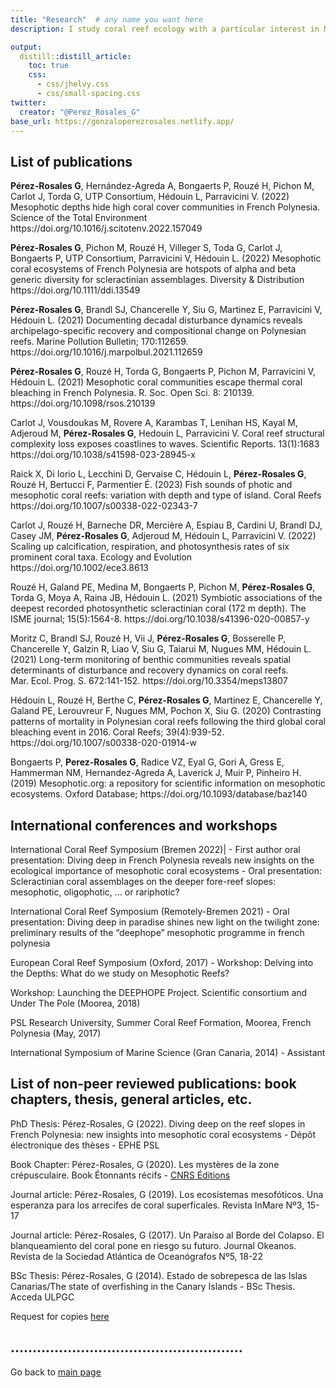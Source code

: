 ```yaml
---
title: "Research"  # any name you want here
description: I study coral reef ecology with a particular interest in Mesophotic Coral Ecosystems. My ultimate goal is to use quantitative ecology analysis to increase our knowledge of coral reef functioning and advise on the conservation planning of coral reefs with climate change.

output:
  distill::distill_article:
    toc: true
    css:
      - css/jhelvy.css
      - css/small-spacing.css
twitter:
  creator: "@Perez_Rosales_G"
base_url: https://gonzaloperezrosales.netlify.app/
---
```


 
## List of publications 


**Pérez-Rosales G**, Hernández-Agreda A, Bongaerts P, Rouzé H, Pichon M, Carlot J, Torda G, UTP Consortium, Hédouin L, Parravicini V. (2022) Mesophotic depths hide high coral cover communities in French Polynesia. Science of the Total Environment https://doi.org/10.1016/j.scitotenv.2022.157049 

**Pérez-Rosales G**, Pichon M, Rouzé H, Villeger S, Toda G, Carlot J, Bongaerts P, UTP Consortium, Parravicini V, Hédouin L. (2022) Mesophotic coral ecosystems of French Polynesia are hotspots of alpha and beta generic diversity for scleractinian assemblages. Diversity & Distribution https://doi.org/10.1111/ddi.13549

**Pérez-Rosales G**, Brandl SJ, Chancerelle Y, Siu G, Martinez E, Parravicini V, Hédouin L. (2021) Documenting decadal disturbance dynamics reveals archipelago-specific recovery and compositional change on Polynesian reefs. Marine Pollution Bulletin; 170:112659. https://doi.org/10.1016/j.marpolbul.2021.112659

**Pérez-Rosales G**, Rouzé H, Torda G, Bongaerts P, Pichon M, Parravicini V, Hédouin L. (2021) Mesophotic coral communities escape thermal coral bleaching in French Polynesia. R. Soc. Open Sci. 8: 210139. https://doi.org/10.1098/rsos.210139

Carlot J, Vousdoukas M, Rovere A, Karambas T, Lenihan HS, Kayal M, Adjeroud M, **Pérez-Rosales G**, Hedouin L, Parravicini V. Coral reef structural complexity loss exposes coastlines to waves. Scientific Reports. 13(1):1683 https://doi.org/10.1038/s41598-023-28945-x  

Raick X, Di Iorio L, Lecchini D, Gervaise C, Hédouin L, **Pérez-Rosales G**, Rouzé H, Bertucci F, Parmentier É. (2023) Fish sounds of photic and mesophotic coral reefs: variation with depth and type of island. Coral Reefs https://doi.org/10.1007/s00338-022-02343-7

Carlot J, Rouzé H, Barneche DR, Mercière A, Espiau B, Cardini U, Brandl DJ, Casey JM, **Pérez-Rosales G**, Adjeroud M, Hédouin L, Parravicini V. (2022) Scaling up calcification, respiration, and photosynthesis rates of six prominent coral taxa. Ecology and Evolution https://doi.org/10.1002/ece3.8613 

Rouzé H, Galand PE, Medina M, Bongaerts P, Pichon M, **Pérez-Rosales G**, Torda G, Moya A, Raina JB, Hédouin L. (2021) Symbiotic associations of the deepest recorded photosynthetic scleractinian coral (172 m depth). The ISME journal; 15(5):1564-8. https://doi.org/10.1038/s41396-020-00857-y

Moritz C, Brandl SJ, Rouzé H, Vii J, **Pérez-Rosales G**, Bosserelle P, Chancerelle Y, Galzin R, Liao V, Siu G, Taiarui M, Nugues MM, Hédouin L. (2021) Long-term monitoring of benthic communities reveals spatial determinants of disturbance and recovery dynamics on coral reefs. Mar. Ecol. Prog. S. 672:141-152. https://doi.org/10.3354/meps13807

Hédouin L, Rouzé H, Berthe C, **Pérez-Rosales G**, Martinez E, Chancerelle Y, Galand PE, Lerouvreur F, Nugues MM, Pochon X, Siu G. (2020) Contrasting patterns of mortality in Polynesian coral reefs following the third global coral bleaching event in 2016. Coral Reefs; 39(4):939-52. https://doi.org/10.1007/s00338-020-01914-w

Bongaerts P, **Perez-Rosales G**, Radice VZ, Eyal G, Gori A, Gress E, Hammerman NM, Hernandez-Agreda A, Laverick J, Muir P, Pinheiro H. (2019) Mesophotic.org: a repository for scientific information on mesophotic ecosystems. Oxford Database; https://doi.org/10.1093/database/baz140

## International conferences and workshops

International Coral Reef Symposium (Bremen 2022)|
  - First author oral presentation: Diving deep in French Polynesia reveals new insights on the ecological importance of mesophotic coral ecosystems
  - Oral presentation: Scleractinian coral assemblages on the deeper fore-reef slopes: mesophotic, oligophotic, … or rariphotic?

International Coral Reef Symposium (Remotely-Bremen 2021)
  - Oral presentation: Diving deep in paradise shines new light on the twilight zone: preliminary results of the “deephope” mesophotic programme in french polynesia

European Coral Reef Symposium (Oxford, 2017)
  - Workshop: Delving into the Depths: What do we study on Mesophotic Reefs? 

Workshop: Launching the DEEPHOPE Project. Scientific consortium and Under The Pole (Moorea, 2018)

PSL Research University, Summer Coral Reef Formation, Moorea, French Polynesia (May, 2017)

International Symposium of Marine Science (Gran Canaria, 2014)
  - Assistant
  

## List of non-peer reviewed publications: book chapters, thesis, general articles, etc.

PhD Thesis: Pérez-Rosales, G (2022). Diving deep on the reef slopes in French Polynesia: new insights into mesophotic coral ecosystems - Dépôt électronique des thèses - EPHE PSL

Book Chapter: Pérez-Rosales, G (2020). Les mystères de la zone crépusculaire. Book Étonnants récifs - [CNRS Éditions](https://www.cnrseditions.fr/catalogue/ecologie-environnement-sciences-de-la-terre/etonnants-recifs/)

Journal article: Pérez-Rosales, G (2019). Los ecosistemas mesofóticos. Una esperanza para los arrecifes de coral superficales. Revista InMare Nº3, 15-17

Journal article: Pérez-Rosales, G (2017). Un Paraíso al Borde del Colapso. El blanqueamiento del coral pone en riesgo su futuro. Journal Okeanos. Revista de la Sociedad Atlántica de Oceanógrafos Nº5, 18-22

BSc Thesis: Pérez-Rosales, G (2014). Estado de sobrepesca de las Islas Canarias/The state of overfishing in the Canary Islands - BSc Thesis. Acceda ULPGC

Request for copies [here](mailto:gonzalo.prb@gmail.com)


## .....................................................

Go back to [main page](https://gonzaloperezrosales.netlify.app/)





